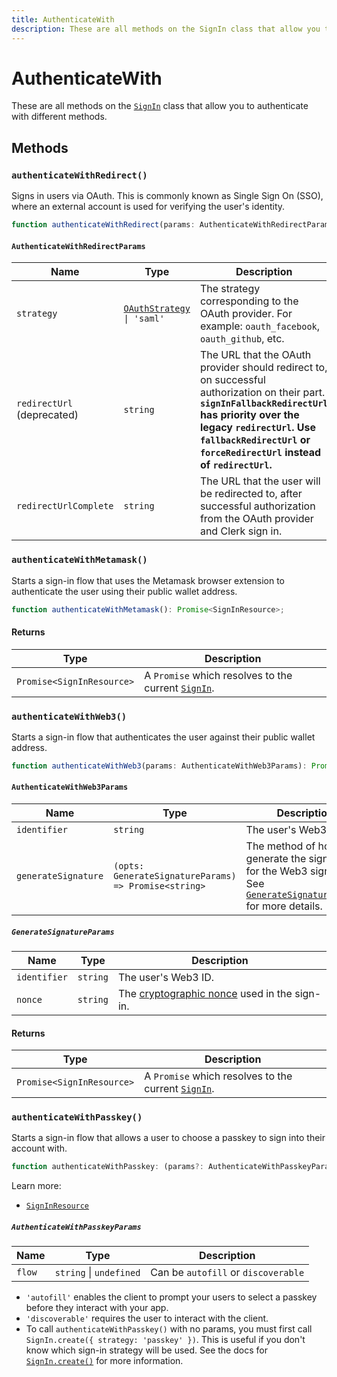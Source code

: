 ```yaml
---
title: AuthenticateWith
description: These are all methods on the SignIn class that allow you to authenticate with different methods.
---
```


# AuthenticateWith

These are all methods on the [`SignIn`][signin-ref] class that allow you to authenticate with different methods.

## Methods

### `authenticateWithRedirect()`

Signs in users via OAuth. This is commonly known as Single Sign On (SSO), where an external account is used for verifying the user's identity.

```typescript
function authenticateWithRedirect(params: AuthenticateWithRedirectParams): Promise<void>;
```

#### `AuthenticateWithRedirectParams`

| Name | Type | Description |
| --- | --- | --- |
| `strategy` | <code>[OAuthStrategy](/docs/references/javascript/types/oauth#o-auth-strategy) \| 'saml'</code> |  The strategy corresponding to the OAuth provider. For example: `oauth_facebook`, `oauth_github`, etc. |
| `redirectUrl` (deprecated) | `string` | The URL that the OAuth provider should redirect to, on successful authorization on their part. **`signInFallbackRedirectUrl` has priority over the legacy `redirectUrl`. Use `fallbackRedirectUrl` or `forceRedirectUrl` instead of `redirectUrl`.** |
| `redirectUrlComplete` | `string` | The URL that the user will be redirected to, after successful authorization from the OAuth provider and Clerk sign in. |

### `authenticateWithMetamask()`

Starts a sign-in flow that uses the Metamask browser extension to authenticate the user using their public wallet address.

```typescript
function authenticateWithMetamask(): Promise<SignInResource>;
```

#### Returns

| Type | Description |
| --- | --- |
| `Promise<SignInResource>` | A `Promise` which resolves to the current [`SignIn`][signin-ref]. |

### `authenticateWithWeb3()`

Starts a sign-in flow that authenticates the user against their public wallet address.

```typescript
function authenticateWithWeb3(params: AuthenticateWithWeb3Params): Promise<SignInResource>;
```

#### `AuthenticateWithWeb3Params`

| Name | Type | Description |
| --- | --- | --- |
| `identifier` | `string` | The user's Web3 ID. |
| `generateSignature` | `(opts: GenerateSignatureParams) => Promise<string>` | The method of how to generate the signature for the Web3 sign-in. See [`GenerateSignatureParams`](#generate-signature-params) for more details. |

##### `GenerateSignatureParams`

| Name | Type | Description |
| --- | --- | --- |
| `identifier` | `string` | The user's Web3 ID. |
| `nonce` | `string` | The [cryptographic nonce](https://en.wikipedia.org/wiki/Cryptographic_nonce) used in the sign-in. |

#### Returns

| Type | Description |
| --- | --- |
| `Promise<SignInResource>` | A `Promise` which resolves to the current [`SignIn`][signin-ref]. |

[signin-ref]: /docs/references/javascript/sign-in/sign-in

### `authenticateWithPasskey()`

Starts a sign-in flow that allows a user to choose a passkey to sign into their account with.

```typescript
function authenticateWithPasskey: (params?: AuthenticateWithPasskeyParams) => Promise<SignInResource>;
```

Learn more:
- [`SignInResource`](/docs/references/javascript/sign-in/sign-in)

##### `AuthenticateWithPasskeyParams`

| Name | Type | Description |
| --- | --- | --- |
| `flow` | `string` \| `undefined` | Can be `autofill` or `discoverable` |

- `'autofill'` enables the client to prompt your users to select a passkey before they interact with your app.
- `'discoverable'` requires the user to interact with the client.
- To call `authenticateWithPasskey()` with no params, you must first call `SignIn.create({ strategy: 'passkey' })`. This is useful if you don't know which sign-in strategy will be used. See the docs for [`SignIn.create()`](/docs/references/javascript/sign-in/sign-in#create) for more information.
